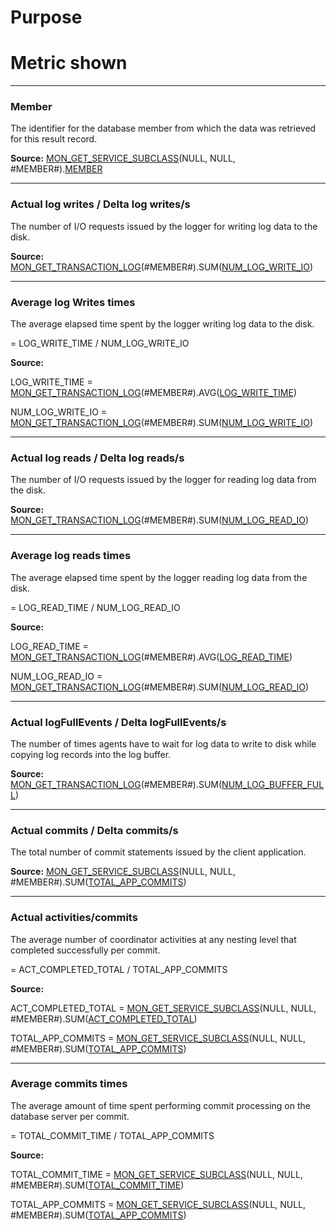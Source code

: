 # Purpose


# Metric shown



<hr />

### Member

The identifier for the database member from which the data was retrieved for this result record.

**Source:** [MON_GET_SERVICE_SUBCLASS](https://www.ibm.com/docs/en/db2/11.5?topic=mpf-mon-get-service-subclass-get-service-subclass-metrics)(NULL, NULL, #MEMBER#).[MEMBER](https://www.ibm.com/docs/en/db2/11.5?topic=reference-m#r0054432)


<hr />

### Actual log writes / Delta log writes/s

The number of I/O requests issued by the logger for writing log data to the disk.

**Source:** [MON_GET_TRANSACTION_LOG](https://www.ibm.com/docs/en/db2/11.5?topic=mpf-mon-get-transaction-log-table-function-get-log-information)(#MEMBER#).SUM([NUM_LOG_WRITE_IO](https://www.ibm.com/docs/en/db2/11.5?topic=reference-n#r0011681))


<hr />

### Average log Writes times

The average elapsed time spent by the logger writing log data to the disk. 

= LOG_WRITE_TIME / NUM_LOG_WRITE_IO 

**Source:**

LOG_WRITE_TIME = [MON_GET_TRANSACTION_LOG](https://www.ibm.com/docs/en/db2/11.5?topic=mpf-mon-get-transaction-log-table-function-get-log-information)(#MEMBER#).AVG([LOG_WRITE_TIME](https://www.ibm.com/docs/en/db2/11.5?topic=reference-l#r0011679))

NUM_LOG_WRITE_IO = [MON_GET_TRANSACTION_LOG](https://www.ibm.com/docs/en/db2/11.5?topic=mpf-mon-get-transaction-log-table-function-get-log-information)(#MEMBER#).SUM([NUM_LOG_WRITE_IO](https://www.ibm.com/docs/en/db2/11.5?topic=reference-n#r0011681))


<hr />

### Actual log reads / Delta log reads/s

The number of I/O requests issued by the logger for reading log data from the disk.

**Source:** [MON_GET_TRANSACTION_LOG](https://www.ibm.com/docs/en/db2/11.5?topic=mpf-mon-get-transaction-log-table-function-get-log-information)(#MEMBER#).SUM([NUM_LOG_READ_IO](https://www.ibm.com/docs/en/db2/11.5?topic=reference-n#r0011682))


<hr />

### Average log reads times


The average elapsed time spent by the logger reading log data from the disk.

= LOG_READ_TIME / NUM_LOG_READ_IO 

**Source:**

LOG_READ_TIME = [MON_GET_TRANSACTION_LOG](https://www.ibm.com/docs/en/db2/11.5?topic=mpf-mon-get-transaction-log-table-function-get-log-information)(#MEMBER#).AVG([LOG_READ_TIME](https://www.ibm.com/docs/en/db2/11.5?topic=reference-l#r0011680))

NUM_LOG_READ_IO = [MON_GET_TRANSACTION_LOG](https://www.ibm.com/docs/en/db2/11.5?topic=mpf-mon-get-transaction-log-table-function-get-log-information)(#MEMBER#).SUM([NUM_LOG_READ_IO](https://www.ibm.com/docs/en/db2/11.5?topic=reference-n#r0011682))



<hr />

### Actual logFullEvents / Delta logFullEvents/s

The number of times agents have to wait for log data to write to disk while copying log records into the log buffer.

**Source:** [MON_GET_TRANSACTION_LOG](https://www.ibm.com/docs/en/db2/11.5?topic=mpf-mon-get-transaction-log-table-function-get-log-information)(#MEMBER#).SUM([NUM_LOG_BUFFER_FULL](https://www.ibm.com/docs/en/db2/11.5?topic=reference-n#r0011684))



<hr />

### Actual commits / Delta commits/s

The total number of commit statements issued by the client application.

**Source:** [MON_GET_SERVICE_SUBCLASS](https://www.ibm.com/docs/en/db2/11.5?topic=mpf-mon-get-service-subclass-get-service-subclass-metrics)(NULL, NULL,  #MEMBER#).SUM([TOTAL_APP_COMMITS](https://www.ibm.com/docs/en/db2/11.5?topic=reference-t#r0056527))



<hr />

### Actual activities/commits


The average number of coordinator activities at any nesting level that completed successfully per commit.

= ACT_COMPLETED_TOTAL / TOTAL_APP_COMMITS

**Source:**

ACT_COMPLETED_TOTAL = [MON_GET_SERVICE_SUBCLASS](https://www.ibm.com/docs/en/db2/11.5?topic=mpf-mon-get-service-subclass-get-service-subclass-metrics)(NULL, NULL, #MEMBER#).SUM([ACT_COMPLETED_TOTAL](https://www.ibm.com/docs/en/db2/11.5?topic=reference-#r0054007))

TOTAL_APP_COMMITS = [MON_GET_SERVICE_SUBCLASS](https://www.ibm.com/docs/en/db2/11.5?topic=mpf-mon-get-service-subclass-get-service-subclass-metrics)(NULL, NULL, #MEMBER#).SUM([TOTAL_APP_COMMITS](https://www.ibm.com/docs/en/db2/11.5?topic=reference-t#r0056527))


<hr />

### Average commits times

The average amount of time spent performing commit processing on the database server per commit. 

= TOTAL_COMMIT_TIME / TOTAL_APP_COMMITS

**Source:**

TOTAL_COMMIT_TIME = [MON_GET_SERVICE_SUBCLASS](https://www.ibm.com/docs/en/db2/11.5?topic=mpf-mon-get-service-subclass-get-service-subclass-metrics)(NULL, NULL, #MEMBER#).SUM([TOTAL_COMMIT_TIME](https://www.ibm.com/docs/en/db2/11.5?topic=reference-t#r0056530))

TOTAL_APP_COMMITS = [MON_GET_SERVICE_SUBCLASS](https://www.ibm.com/docs/en/db2/11.5?topic=mpf-mon-get-service-subclass-get-service-subclass-metrics)(NULL, NULL, #MEMBER#).SUM([TOTAL_APP_COMMITS](https://www.ibm.com/docs/en/db2/11.5?topic=reference-t#r0056527))
